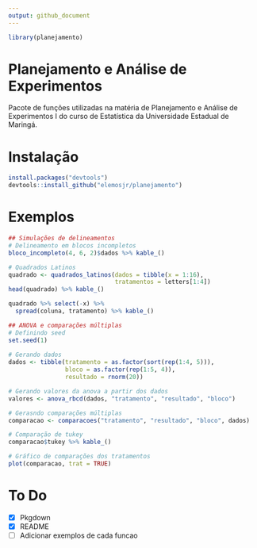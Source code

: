 ```yaml
---
output: github_document
---
```


```r
library(planejamento)
```

# Planejamento e Análise de Experimentos

Pacote de funções utilizadas na matéria de Planejamento e Análise de Experimentos I do curso de Estatística da Universidade Estadual de Maringá.

# Instalação

```r
install.packages("devtools")
devtools::install_github("elemosjr/planejamento")
```

# Exemplos

```r
## Simulações de delineamentos
# Delineamento em blocos incompletos
bloco_incompleto(4, 6, 2)$dados %>% kable_()

# Quadrados Latinos
quadrado <- quadrados_latinos(dados = tibble(x = 1:16),
                              tratamentos = letters[1:4])
head(quadrado) %>% kable_()

quadrado %>% select(-x) %>%
  spread(coluna, tratamento) %>% kable_()

## ANOVA e comparações múltiplas
# Definindo seed
set.seed(1)
 
# Gerando dados
dados <- tibble(tratamento = as.factor(sort(rep(1:4, 5))),
                bloco = as.factor(rep(1:5, 4)),
                resultado = rnorm(20))

# Gerando valores da anova a partir dos dados
valores <- anova_rbcd(dados, "tratamento", "resultado", "bloco")

# Gerasndo comparações múltiplas 
comparacao <- comparacoes("tratamento", "resultado", "bloco", dados)

# Comparação de tukey
comparacao$tukey %>% kable_()

# Gráfico de comparações dos tratamentos
plot(comparacao, trat = TRUE)
```

# To Do

- [x] Pkgdown
- [x] README
- [ ] Adicionar exemplos de cada funcao
